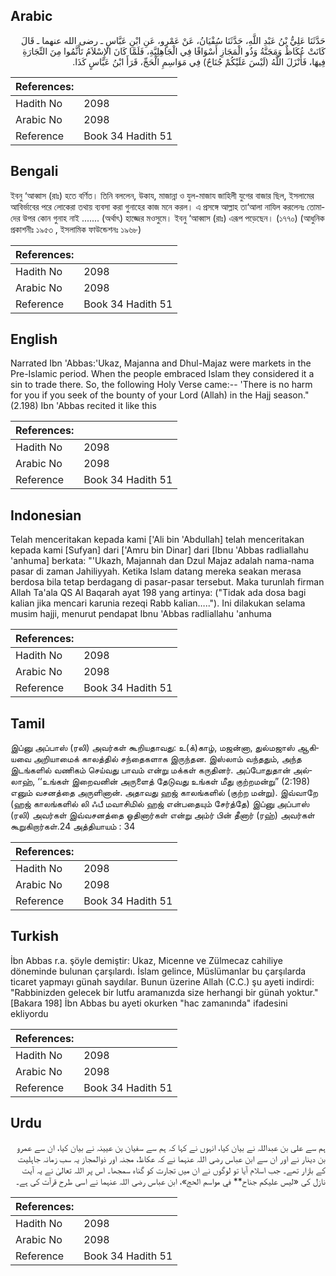 ## Arabic


<div dir="rtl" lang="ar" style={{fontSize:'larger',backgroundColor:'#f8f9fa',padding:20}}>
حَدَّثَنَا عَلِيُّ بْنُ عَبْدِ اللَّهِ، حَدَّثَنَا سُفْيَانُ، عَنْ عَمْرٍو، عَنِ ابْنِ عَبَّاسٍ ـ رضى الله عنهما ـ قَالَ كَانَتْ عُكَاظٌ وَمَجَنَّةُ وَذُو الْمَجَازِ أَسْوَاقًا فِي الْجَاهِلِيَّةِ، فَلَمَّا كَانَ الإِسْلاَمُ تَأَثَّمُوا مِنَ التِّجَارَةِ فِيهَا، فَأَنْزَلَ اللَّهُ ‏(‏لَيْسَ عَلَيْكُمْ جُنَاحٌ‏)‏ فِي مَوَاسِمِ الْحَجِّ، قَرَأَ ابْنُ عَبَّاسٍ كَذَا‏.‏
</div>
<div style={{backgroundColor:'#f8f9fa',padding:20, marginBottom: 10}}><table> <thead> <tr> <th>References:</th> <th></th> </tr> </thead> <tbody><tr><td>Hadith No</td><td>2098</td></tr><tr><td>Arabic No</td><td>2098</td></tr><tr><td>Reference</td><td>Book 34 Hadith 51</td></tr></tbody></table></div>

## Bengali


<div dir="ltr" lang="bn" style={{fontSize:'larger',backgroundColor:'#f8f9fa',padding:20}}>
ইবনু ‘আব্বাস (রাঃ) হতে বর্ণিত। তিনি বললেন, উকায, মাজান্না ও যুল-মাজায জাহিলী যুগের বাজার ছিল, ইসলামের আবির্ভাবের পরে লোকেরা তথায় ব্যবসা করা গুনাহের কাজ মনে করল। এ প্রসঙ্গে আল্লাহ তা‘আলা নাযিল করলেনঃ তোমাদের উপর কোন গুনাহ নাই ....... (অর্থাৎ) হাজ্জের মওসুমে। ইবনু ‘আব্বাস (রাঃ) এরূপ পড়েছেন। (১৭৭০) (আধুনিক প্রকাশনীঃ ১৯৫৩ , ইসলামিক ফাউন্ডেশনঃ ১৯৬৮)
</div>
<div style={{backgroundColor:'#f8f9fa',padding:20, marginBottom: 10}}><table> <thead> <tr> <th>References:</th> <th></th> </tr> </thead> <tbody><tr><td>Hadith No</td><td>2098</td></tr><tr><td>Arabic No</td><td>2098</td></tr><tr><td>Reference</td><td>Book 34 Hadith 51</td></tr></tbody></table></div>

## English


<div dir="ltr" lang="en" style={{fontSize:'larger',backgroundColor:'#f8f9fa',padding:20}}>
Narrated Ibn 'Abbas:'Ukaz, Majanna and Dhul-Majaz were markets in the Pre-Islamic period. When the people embraced Islam they considered it a sin to trade there. So, the following Holy Verse came:-- 'There is no harm for you if you seek of the bounty of your Lord (Allah) in the Hajj season." (2.198) Ibn 'Abbas recited it like this
</div>
<div style={{backgroundColor:'#f8f9fa',padding:20, marginBottom: 10}}><table> <thead> <tr> <th>References:</th> <th></th> </tr> </thead> <tbody><tr><td>Hadith No</td><td>2098</td></tr><tr><td>Arabic No</td><td>2098</td></tr><tr><td>Reference</td><td>Book 34 Hadith 51</td></tr></tbody></table></div>

## Indonesian


<div dir="ltr" lang="id" style={{fontSize:'larger',backgroundColor:'#f8f9fa',padding:20}}>
Telah menceritakan kepada kami ['Ali bin 'Abdullah] telah menceritakan kepada kami [Sufyan] dari ['Amru bin Dinar] dari [Ibnu 'Abbas radliallahu 'anhuma] berkata: "'Ukazh, Majannah dan Dzul Majaz adalah nama-nama pasar di zaman Jahiliyyah. Ketika Islam datang mereka seakan merasa berdosa bila tetap berdagang di pasar-pasar tersebut. Maka turunlah firman Allah Ta'ala QS Al Baqarah ayat 198 yang artinya: ("Tidak ada dosa bagi kalian jika mencari karunia rezeqi Rabb kalian….."). Ini dilakukan selama musim hajji, menurut pendapat Ibnu 'Abbas radliallahu 'anhuma
</div>
<div style={{backgroundColor:'#f8f9fa',padding:20, marginBottom: 10}}><table> <thead> <tr> <th>References:</th> <th></th> </tr> </thead> <tbody><tr><td>Hadith No</td><td>2098</td></tr><tr><td>Arabic No</td><td>2098</td></tr><tr><td>Reference</td><td>Book 34 Hadith 51</td></tr></tbody></table></div>

## Tamil


<div dir="ltr" lang="ta" style={{fontSize:'larger',backgroundColor:'#f8f9fa',padding:20}}>
இப்னு அப்பாஸ் (ரலி) அவர்கள் கூறியதாவது: உ(க்)காழ், மஜன்னா, துல்மஜாஸ் ஆகியவை அறியாமைக் காலத்தில் சந்தைகளாக இருந்தன. இஸ்லாம் வந்ததும், அந்த இடங்களில் வணிகம் செய்வது பாவம் என்று மக்கள் கருதினர். அப்போதுதான் அல்லாஹ், ‘‘உங்கள் இறைவனின் அருளைத் தேடுவது உங்கள் மீது குற்றமன்று” (2:198) எனும் வசனத்தை அருளினான். அதாவது ஹஜ் காலங்களில் (குற்ற மன்று). இவ்வாறே (ஹஜ் காலங்களில் லி ஃபீ மவாசிமில் ஹஜ் என்பதையும் சேர்த்தே) இப்னு அப்பாஸ் (ரலி) அவர்கள் இவ்வசனத்தை ஓதினார்கள் என்று அம்ர் பின் தீனார் (ரஹ்) அவர்கள் கூறுகிறார்கள்.24 அத்தியாயம் : 34
</div>
<div style={{backgroundColor:'#f8f9fa',padding:20, marginBottom: 10}}><table> <thead> <tr> <th>References:</th> <th></th> </tr> </thead> <tbody><tr><td>Hadith No</td><td>2098</td></tr><tr><td>Arabic No</td><td>2098</td></tr><tr><td>Reference</td><td>Book 34 Hadith 51</td></tr></tbody></table></div>

## Turkish


<div dir="ltr" lang="tr" style={{fontSize:'larger',backgroundColor:'#f8f9fa',padding:20}}>
İbn Abbas r.a. şöyle demiştir: Ukaz, Micenne ve Zülmecaz cahiliye döneminde bulunan çarşılardı. İslam gelince, Müslümanlar bu çarşılarda ticaret yapmayı günah saydılar. Bunun üzerine Allah (C.C.) şu ayeti indirdi: "Rabbinizden gelecek bir lutfu aramanızda size herhangi bir günah yoktur."[Bakara 198] İbn Abbas bu ayeti okurken "hac zamanında" ifadesini ekliyordu
</div>
<div style={{backgroundColor:'#f8f9fa',padding:20, marginBottom: 10}}><table> <thead> <tr> <th>References:</th> <th></th> </tr> </thead> <tbody><tr><td>Hadith No</td><td>2098</td></tr><tr><td>Arabic No</td><td>2098</td></tr><tr><td>Reference</td><td>Book 34 Hadith 51</td></tr></tbody></table></div>

## Urdu


<div dir="rtl" lang="ur" style={{fontSize:'larger',backgroundColor:'#f8f9fa',padding:20}}>
ہم سے علی بن عبداللہ نے بیان کیا، انہوں نے کہا کہ ہم سے سفیان بن عیینہ نے بیان کیا، ان سے عمرو بن دینار نے اور ان سے ابن عباس رضی اللہ عنہما نے کہ عکاظ، مجنہ اور ذوالمجاز یہ سب زمانہ جاہلیت کے بازار تھے۔ جب اسلام آیا تو لوگوں نے ان میں تجارت کو گناہ سمجھا۔ اس پر اللہ تعالیٰ نے یہ آیت نازل کی «ليس عليكم جناح‏** في مواسم الحج»،‏‏‏‏ ابن عباس رضی اللہ عنہما نے اسی طرح قرآت کی ہے۔
</div>
<div style={{backgroundColor:'#f8f9fa',padding:20, marginBottom: 10}}><table> <thead> <tr> <th>References:</th> <th></th> </tr> </thead> <tbody><tr><td>Hadith No</td><td>2098</td></tr><tr><td>Arabic No</td><td>2098</td></tr><tr><td>Reference</td><td>Book 34 Hadith 51</td></tr></tbody></table></div>
